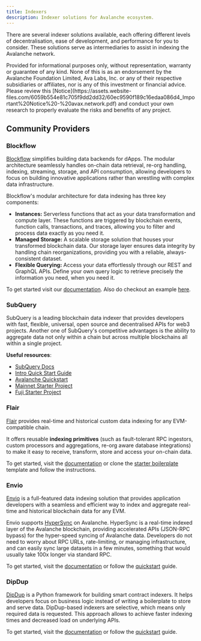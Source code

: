 ```yaml
---
title: Indexers
description: Indexer solutions for Avalanche ecosystem.
---
```


There are several indexer solutions available, each offering different levels of decentralisation, ease of development, and performance for you to consider. These solutions serve as intermediaries to assist in indexing the Avalanche network.

<Callout title="Note">
  Provided for informational purposes only, without representation, warranty or
  guarantee of any kind. None of this is as an endorsement by the Avalanche
  Foundation Limited, Ava Labs, Inc. or any of their respective subsidiaries or
  affiliates, nor is any of this investment or financial advice. Please review
  this
  [Notice](https://assets.website-files.com/6059b554e81c705f9dd2dd32/60ec9590f189c16edaa086d4_Important%20Notice%20-%20avax.network.pdf)
  and conduct your own research to properly evaluate the risks and benefits of
  any project.
</Callout>

## Community Providers

### Blockflow

[Blockflow](https://www.blockflow.network/) simplifies building data backends for dApps.
The modular architecture seamlessly handles on-chain data retrieval, re-org handling, indexing, streaming, storage, and API consumption, allowing developers to focus on building innovative applications rather than wrestling with complex data infrastructure.

Blockflow's modular architecture for data indexing has three key components:

- **Instances:** Serverless functions that act as your data transformation and compute layer. These functions are triggered by blockchain events, function calls, transactions, and traces, allowing you to filter and process data exactly as you need it.
- **Managed Storage:** A scalable storage solution that houses your transformed blockchain data. Our storage layer ensures data integrity by handling chain reorganizations, providing you with a reliable, always-consistent dataset.
- **Flexible Querying:** Access your data effortlessly through our REST and GraphQL APIs. Define your own query logic to retrieve precisely the information you need, when you need it.

To get started visit our [documentation](https://docs.blockflow.network/v/cli). Also do checkout an example [here](https://docs.blockflow.network/v/cli/hands-on-project/ens).

### SubQuery

SubQuery is a leading blockchain data indexer that provides developers with fast, flexible, universal, open source and decentralised APIs for web3 projects. Another one of SubQuery's competitive advantages is the ability to aggregate data not only within a chain but across multiple blockchains all within a single project.

**Useful resources**:

- [SubQuery Docs](https://academy.subquery.network/)
- [Intro Quick Start Guide](https://academy.subquery.network/quickstart/quickstart.html)
- [Avalanche Quickstart](https://academy.subquery.network/quickstart/quickstart_chains/avalanche.html)
- [Mainnet Starter Project](https://github.com/subquery/ethereum-subql-starter/tree/main/Avalanche/avalanche-starter)
- [Fuji Starter Project](https://github.com/subquery/ethereum-subql-starter/tree/main/Avalanche/avalanche-fuji-starter)

### Flair

[Flair](https://flair.dev) provides real-time and historical custom data indexing for any EVM-compatible chain.

It offers reusable **indexing primitives** (such as fault-tolerant RPC ingestors, custom processors and aggregations, re-org aware database integrations) to make it easy to receive, transform, store and access your on-chain data.

To get started, visit the [documentation](https://docs.flair.dev) or clone the [starter boilerplate](https://github.com/flair-sdk/starter-boilerplate) template and follow the instructions.

### Envio

[Envio](https://envio.dev) is a full-featured data indexing solution that provides application developers with a seamless and efficient way to index and aggregate real-time and historical blockchain data for any EVM.

Envio supports [HyperSync](https://docs.envio.dev/docs/hypersync) on Avalanche. HyperSync is a real-time indexed layer of the Avalanche blockchain, providing accelerated APIs (JSON-RPC bypass) for the hyper-speed syncing of Avalanche data. Developers do not need to worry about RPC URLs, rate-limiting, or managing infrastructure, and can easily sync large datasets in a few minutes, something that would usually take 100x longer via standard RPC.

To get started, visit the [documentation](https://docs.envio.dev/docs/getting-started) or follow the [quickstart](https://docs.envio.dev/docs/contract-import) guide.

### DipDup

[DipDup](https://dipdup.io) is a Python framework for building smart contract indexers. It helps developers focus on business logic instead of writing a boilerplate to store and serve data. DipDup-based indexers are selective, which means only required data is requested. This approach allows to achieve faster indexing times and decreased load on underlying APIs.

To get started, visit the [documentation](https://dipdup.io/docs/supported-networks/avalanche) or follow the [quickstart](https://dipdup.io/docs/quickstart-evm) guide.
